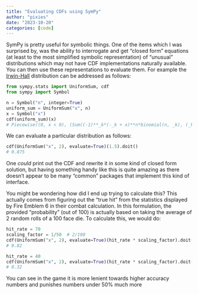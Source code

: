 ```yaml
---
title: "Evaluating CDFs using SymPy"
author: "pixies"
date: "2023-10-20"
categories: [code]
---
```


SymPy is pretty useful for symbolic things. One of the items which I was surprised by, was the ability to interrogate and get "closed form" equations (at least to the most simplified symbolic representation) of "unusual" distributions which may not have CDF implementations naturally available. You can then use these representations to evaluate them. For example the [Irwin-Hall](https://en.wikipedia.org/wiki/Irwin%E2%80%93Hall_distribution) distribution can be addressed as follows:

```py
from sympy.stats import UniformSum, cdf
from sympy import Symbol

n = Symbol("n", integer=True)
uniform_sum = UniformSum("x", n)
x = Symbol("x")
cdf(uniform_sum)(x)
# Piecewise((0, x < 0), (Sum((-1)**_k*(-_k + x)**n*binomial(n, _k), (_k, 0, floor(x)))/factorial(n), n >= x), (1, True))
```

We can evaluate a particular distribution as follows:

```py
cdf(UniformSum("x", 2), evaluate=True)(1.5).doit()
# 0.875
```

One _could_ print out the CDF and rewrite it in some kind of closed form solution, but having something handy like this is quite amazing as there doesn't appear to be many "common" packages that implement this kind of interface. 

You might be wondering how did I end up trying to calculate this? This actually comes from figuring out the "true hit" from the statistics displayed by Fire Emblem 6 in their combat calculation. In this formulation, the provided "probability" (out of 100) is actually based on taking the average of 2 random rolls of a 100 face die. To calculate this, we would do:

```py
hit_rate = 70
scaling_factor = 1/50  # 2/100
cdf(UniformSum("x", 2), evaluate=True)(hit_rate * scaling_factor).doit()
# 0.82

hit_rate = 40
cdf(UniformSum("x", 2), evaluate=True)(hit_rate * scaling_factor).doit()
# 0.32
```

You can see in the game it is more lenient towards higher accuracy numbers and punishes numbers under 50% much more